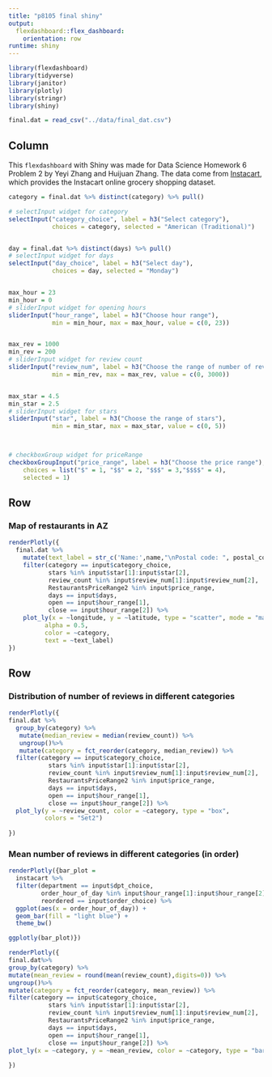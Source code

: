```yaml
---
title: "p8105 final shiny"
output: 
  flexdashboard::flex_dashboard:
    orientation: row
runtime: shiny
---
```


```r
library(flexdashboard)
library(tidyverse)
library(janitor)
library(plotly)
library(stringr)
library(shiny)

final.dat = read_csv("../data/final_dat.csv") 
```

Column {.sidebar}
-----------------------------------------------------------------------

This `flexdashboard` with Shiny was made for Data Science Homework 6 Problem 2 by Yeyi Zhang and Huijuan Zhang. The data come from [Instacart](http://jeffgoldsmith.com/DSI/dataset_instacart.html), which provides the Instacart online grocery shopping dataset.

```r
category = final.dat %>% distinct(category) %>% pull()

# selectInput widget for category
selectInput("category_choice", label = h3("Select category"),
            choices = category, selected = "American (Traditional)")


day = final.dat %>% distinct(days) %>% pull()
# selectInput widget for days
selectInput("day_choice", label = h3("Select day"),
            choices = day, selected = "Monday")


max_hour = 23
min_hour = 0
# sliderInput widget for opening hours
sliderInput("hour_range", label = h3("Choose hour range"),
            min = min_hour, max = max_hour, value = c(0, 23))


max_rev = 1000
min_rev = 200
# sliderInput widget for review count
sliderInput("review_num", label = h3("Choose the range of number of reviews"),
            min = min_rev, max = max_rev, value = c(0, 3000))


max_star = 4.5
min_star = 2.5
# sliderInput widget for stars
sliderInput("star", label = h3("Choose the range of stars"),
            min = min_star, max = max_star, value = c(0, 5))



# checkboxGroup widget for priceRange
checkboxGroupInput("price_range", label = h3("Choose the price range"), 
    choices = list("$" = 1, "$$" = 2, "$$$" = 3,"$$$$" = 4),
    selected = 1)
```

Row
-----------------------------------------------------------------------

### Map of restaurants in AZ

```r
renderPlotly({
  final.dat %>%
    mutate(text_label = str_c('Name:',name,"\nPostal code: ", postal_code, '\nAddress: ', address, '\nCategory: ', category)) %>% 
    filter(category == input$category_choice,
           stars %in% input$star[1]:input$star[2],
           review_count %in% input$review_num[1]:input$review_num[2],
           RestaurantsPriceRange2 %in% input$price_range,
           days == input$days,
           open == input$hour_range[1],
           close == input$hour_range[2]) %>%
    plot_ly(x = ~longitude, y = ~latitude, type = "scatter", mode = "markers",
          alpha = 0.5, 
          color = ~category,
          text = ~text_label)
})

```

Row {.tabset .tabset-fade}
-----------------------------------------------------------------------

### Distribution of number of reviews in different categories

```r
renderPlotly({
final.dat %>% 
  group_by(category) %>%
   mutate(median_review = median(review_count)) %>%
   ungroup()%>%
   mutate(category = fct_reorder(category, median_review)) %>% 
  filter(category == input$category_choice,
           stars %in% input$star[1]:input$star[2],
           review_count %in% input$review_num[1]:input$review_num[2],
           RestaurantsPriceRange2 %in% input$price_range,
           days == input$days,
           open == input$hour_range[1],
           close == input$hour_range[2]) %>%
  plot_ly(y = ~review_count, color = ~category, type = "box",
          colors = "Set2")  
  
})

```

### Mean number of reviews in different categories (in order)

```r
renderPlotly({bar_plot = 
  instacart %>% 
  filter(department == input$dpt_choice,
         order_hour_of_day %in% input$hour_range[1]:input$hour_range[2],
         reordered == input$order_choice) %>%
  ggplot(aes(x = order_hour_of_day)) +
  geom_bar(fill = "light blue") +
  theme_bw()

ggplotly(bar_plot)})

renderPlotly({
final.dat%>% 
group_by(category) %>% 
mutate(mean_review = round(mean(review_count),digits=0)) %>% 
ungroup()%>%
mutate(category = fct_reorder(category, mean_review)) %>%  
filter(category == input$category_choice,
           stars %in% input$star[1]:input$star[2],
           review_count %in% input$review_num[1]:input$review_num[2],
           RestaurantsPriceRange2 %in% input$price_range,
           days == input$days,
           open == input$hour_range[1],
           close == input$hour_range[2]) %>%
plot_ly(x = ~category, y = ~mean_review, color = ~category, type = "bar")  
  
})

```
